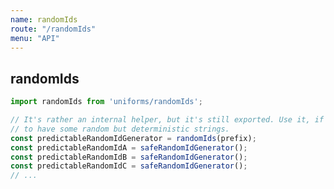 ```yaml
---
name: randomIds
route: "/randomIds"
menu: "API"
---
```

## randomIds

```js
import randomIds from 'uniforms/randomIds';

// It's rather an internal helper, but it's still exported. Use it, if you want
// to have some random but deterministic strings.
const predictableRandomIdGenerator = randomIds(prefix);
const predictableRandomIdA = safeRandomIdGenerator();
const predictableRandomIdB = safeRandomIdGenerator();
const predictableRandomIdC = safeRandomIdGenerator();
// ...
```
